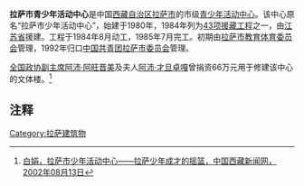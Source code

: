 '''拉萨市青少年活动中心'''是中国[[西藏自治区|西藏自治区]][[拉萨市|拉萨市]]的市级[[青少年活动中心|青少年活动中心]]。该中心原名“拉萨市少年活动中心”，始建于1980年，1984年列为[[43项援藏工程|43项援藏工程]]之一，由[[江苏省|江苏省]]援建。工程于1984年8月动工，1985年7月完工。初期由[[拉萨市教育体育委员会|拉萨市教育体育委员会]]管理，1992年归口[[中国共青团拉萨市委员会|中国共青团拉萨市委员会]]管理。

[[全国政协副主席|全国政协副主席]][[阿沛·阿旺晋美|阿沛·阿旺晋美]]及夫人[[阿沛·才旦卓嘎|阿沛·才旦卓嘎]]曾捐资66万元用于修建该中心的文体楼。<ref>[http://www.chinatibetnews.cn/yuanzang/2002-08/13/content_1654.htm 白娟，拉萨市少年活动中心——拉萨少年成才的摇篮，中国西藏新闻网，2002年08月13日]{{dead link|date=2018年3月 |bot=InternetArchiveBot |fix-attempted=yes }}</ref>

==注释==
{{reflist}}

{{拉萨地标}}

[[Category:拉萨建筑物|Category:拉萨建筑物]]